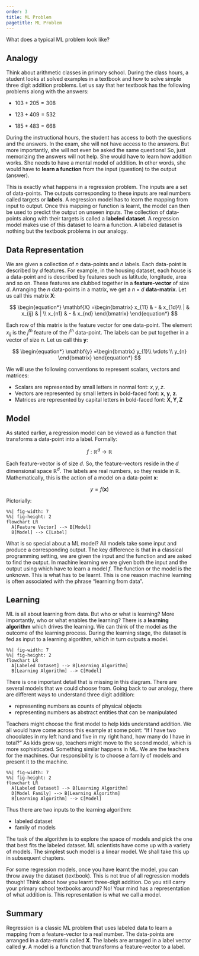 ```yaml
---
order: 3
title: ML Problem
pagetitle: ML Problem
---
```


::: {.callout-note title="Question"}
What does a typical ML problem look like?
:::

## Analogy

Think about arithmetic classes in primary school. During the class hours, a student looks at solved examples in a textbook and \textbf{learns} how to solve simple three digit addition problems. Let us say that her textbook has the following problems along with the answers:



- $103+205=308$

- $123+409=532$

- $185+483=668$


During the instructional hours, the student has access to both the questions and the answers. In the exam, she will not have access to the answers. But more importantly, she will not even be asked the same questions! So, just memorizing the answers will not help. She would have to learn how addition works. She needs to have a mental model of addition. In other words, she would have to **learn a function** from the input (question) to the output (answer).

This is exactly what happens in a regression problem. The inputs are a set of data-points. The outputs corresponding to these inputs are real numbers called targets or **labels**. A regression model has to learn the mapping from input to output. Once this mapping or function is learnt, the model can then be used to predict the output on unseen inputs. The collection of data-points along with their targets is called a **labeled dataset**. A regression model makes use of this dataset to learn a function. A labeled dataset is nothing but the textbook problems in our analogy.

## Data Representation

We are given a collection of $n$ data-points and $n$ labels. Each data-point is described by $d$ features. For example, in the housing dataset, each house is a data-point and is described by features such as latitude, longitude, area and so on. These features are clubbed together in a **feature-vector** of size $d$. Arranging the $n$ data-points in a matrix, we get a $n\times d$ **data-matrix**. Let us call this matrix $\mathbf{X}$:

$$
\begin{equation*}
\mathbf{X} =\begin{bmatrix}
x_{11} & -  & x_{1d}\\
|  & x_{ij} & | \\
x_{n1} & -  & x_{nd}
\end{bmatrix}
\end{equation*}
$$

Each row of this matrix is the feature vector for one data-point. The element $x_{ij}$ is the $j^{th}$ feature of the $i^{th}$ data-point. The labels can be put together in a vector of size $n$. Let us call this $\mathbf{y}$:

$$
\begin{equation*}
\mathbf{y} =\begin{bmatrix}
y_{1}\\
\vdots \\
y_{n}
\end{bmatrix}
\end{equation*}
$$

::: {.callout-note title="Remark"}
We will use the following conventions to represent scalars, vectors and matrices:

- Scalars are represented by small letters in normal font: $\displaystyle x,y,z$.
- Vectors are represented by small letters in bold-faced font: $\displaystyle \mathbf{x} ,\ \mathbf{y} ,\ \mathbf{z}$. 
- Matrices are represented by capital letters in bold-faced font: $\displaystyle \mathbf{X} ,\mathbf{Y} ,\mathbf{Z}$ 
:::

## Model

As stated earlier, a regression model can be viewed as a function that transforms a data-point into a label. Formally:

$$
\begin{equation*}
f:\mathbb{R}^{d}\rightarrow \mathbb{R}
\end{equation*}
$$

Each feature-vector is of size $d$. So, the feature-vectors reside in the $d$ dimensional space $\mathbb{R}^{d}$. The labels are real numbers, so they reside in $\mathbb{R}$. Mathematically, this is the action of a model on a data-point $\mathbf{x}$:

$$
\begin{equation*}
y=f(\mathbf{x} )
\end{equation*}
$$

Pictorially:

```mermaid
%%| fig-width: 7
%%| fig-height: 2
flowchart LR
  A[Feature Vector] --> B[Model]
  B[Model] --> C[Label]
```


What is so special about a ML model? All models take some input and produce a corresponding output. The key difference is that in a classical programming setting, we are given the input and the function and are asked to find the output. In machine learning we are given both the input and the output using which have to learn a model $f$. The function or the model is the unknown. This is what has to be learnt. This is one reason machine learning is often associated with the phrase "learning from data".


## Learning

ML is all about learning from data. But who or what is learning? More importantly, who or what enables the learning? There is a **learning algorithm** which drives the learning. We can think of the model as the outcome of the learning process. During the learning stage, the dataset is fed as input to a learning algorithm, which in turn outputs a model.

```mermaid
%%| fig-width: 7
%%| fig-height: 2
flowchart LR
  A[Labeled Dataset] --> B[Learning Algorithm]
  B[Learning Algorithm] --> C[Model]
```

There is one important detail that is missing in this diagram. There are several models that we could choose from. Going back to our analogy, there are different ways to understand three digit addition:

- representing numbers as counts of physical objects
- representing numbers as abstract entities that can be manipulated

Teachers might choose the first model to help kids understand addition. We all would have come across this example at some point: "If I have two chocolates in my left hand and five in my right hand, how many do I have in total?" As kids grow up, teachers might move to the second model, which is more sophisticated. Something similar happens in ML. We are the teachers for the machines. Our responsibility is to choose a family of models and present it to the machine.

```mermaid
%%| fig-width: 7
%%| fig-height: 2
flowchart LR
  A[Labeled Dataset] --> B[Learning Algorithm]
  D[Model Family] --> B[Learning Algorithm]
  B[Learning Algorithm] --> C[Model]
```

Thus there are two inputs to the learning algorithm:


- labeled dataset
- family of models

The task of the algorithm is to explore the space of models and pick the one that best fits the labeled dataset. ML scientists have come up with a variety of models. The simplest such model is a linear model. We shall take this up in subsequent chapters.


::: {.callout-note title="Remark"}
For some regression models, once you have learnt the model, you can throw away the dataset (textbook). This is not true of all regression models though! Think about how you learnt three-digit addition. Do you still carry your primary school textbooks around? No! Your mind has a representation of what addition is. This representation is what we call a model.
:::

## Summary

Regression is a classic ML problem that uses labeled data to learn a mapping from a feature-vector to a real number. The data-points are arranged in a data-matrix called $\mathbf{X}$. The labels are arranged in a label vector called $\mathbf{y}$. A model is a function that transforms a feature-vector to a label.